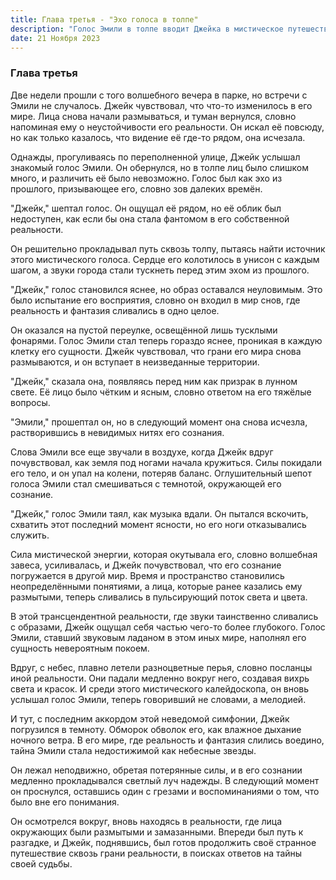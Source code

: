 ```yaml
---
title: Глава третья - "Эхо голоса в толпе"
description: "Голос Эмили в толпе вводит Джейка в мистическое путешествие, где границы реальности размываются."
date: 21 Ноября 2023
---
```


### Глава третья

Две недели прошли с того волшебного вечера в парке, но встречи с Эмили не случалось. Джейк чувствовал, что что-то изменилось в его мире. Лица снова начали размываться, и туман вернулся, словно напоминая ему о неустойчивости его реальности. Он искал её повсюду, но как только казалось, что видение её где-то рядом, она исчезала.

Однажды, прогуливаясь по переполненной улице, Джейк услышал знакомый голос Эмили. Он обернулся, но в толпе лиц было слишком много, и различить её было невозможно. Голос был как эхо из прошлого, призывающее его, словно зов далеких времён.

"Джейк," шептал голос. Он ощущал её рядом, но её облик был недоступен, как если бы она стала фантомом в его собственной реальности.

Он решительно прокладывал путь сквозь толпу, пытаясь найти источник этого мистического голоса. Сердце его колотилось в унисон с каждым шагом, а звуки города стали тускнеть перед этим эхом из прошлого.

"Джейк," голос становился яснее, но образ оставался неуловимым. Это было испытание его восприятия, словно он входил в мир снов, где реальность и фантазия сливались в одно целое.

Он оказался на пустой переулке, освещённой лишь тусклыми фонарями. Голос Эмили стал теперь гораздо яснее, проникая в каждую клетку его сущности. Джейк чувствовал, что грани его мира снова размываются, и он вступает в неизведанные территории.

"Джейк," сказала она, появляясь перед ним как призрак в лунном свете. Её лицо было чётким и ясным, словно ответом на его тяжёлые вопросы.

"Эмили," прошептал он, но в следующий момент она снова исчезла, растворившись в невидимых нитях его сознания.

Слова Эмили все еще звучали в воздухе, когда Джейк вдруг почувствовал, как земля под ногами начала кружиться. Силы покидали его тело, и он упал на колени, потеряв баланс. Оглушительный шепот голоса Эмили стал смешиваться с темнотой, окружающей его сознание.

"Джейк," голос Эмили таял, как музыка вдали. Он пытался вскочить, схватить этот последний момент ясности, но его ноги отказывались служить.

Сила мистической энергии, которая окутывала его, словно волшебная завеса, усиливалась, и Джейк почувствовал, что его сознание погружается в другой мир. Время и пространство становились неопределёнными понятиями, а лица, которые ранее казались ему размытыми, теперь сливались в пульсирующий поток света и цвета.

В этой трансцендентной реальности, где звуки таинственно сливались с образами, Джейк ощущал себя частью чего-то более глубокого. Голос Эмили, ставший звуковым ладаном в этом иных мире, наполнял его сущность невероятным покоем.

Вдруг, с небес, плавно летели разноцветные перья, словно посланцы иной реальности. Они падали медленно вокруг него, создавая вихрь света и красок. И среди этого мистического калейдоскопа, он вновь услышал голос Эмили, теперь говоривший не словами, а мелодией.

И тут, с последним аккордом этой неведомой симфонии, Джейк погрузился в темноту. Обморок обволок его, как влажное дыхание ночного ветра. В его мире, где реальность и фантазия слились воедино, тайна Эмили стала недостижимой как небесные звезды.

Он лежал неподвижно, обретая потерянные силы, и в его сознании медленно прокладывался светлый луч надежды. В следующий момент он проснулся, оставшись один с грезами и воспоминаниями о том, что было вне его понимания.

Он осмотрелся вокруг, вновь находясь в реальности, где лица окружающих были размытыми и замазанными. Впереди был путь к разгадке, и Джейк, поднявшись, был готов продолжить своё странное путешествие сквозь грани реальности, в поисках ответов на тайны своей судьбы.
